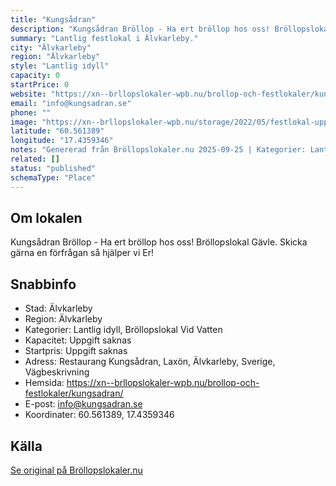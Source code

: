 ```yaml
---
title: "Kungsådran"
description: "Kungsådran Bröllop - Ha ert bröllop hos oss! Bröllopslokal Gävle. Skicka gärna en förfrågan så hjälper vi Er!"
summary: "Lantlig festlokal i Älvkarleby."
city: "Älvkarleby"
region: "Älvkarleby"
style: "Lantlig idyll"
capacity: 0
startPrice: 0
website: "https://xn--brllopslokaler-wpb.nu/brollop-och-festlokaler/kungsadran/"
email: "info@kungsadran.se"
phone: ""
image: "https://xn--brllopslokaler-wpb.nu/storage/2022/05/festlokal-uppsala-festlokal-sok.webp"
latitude: "60.561389"
longitude: "17.4359346"
notes: "Genererad från Bröllopslokaler.nu 2025-09-25 | Kategorier: Lantlig idyll, Bröllopslokal Vid Vatten"
related: []
status: "published"
schemaType: "Place"
---
```


## Om lokalen

Kungsådran Bröllop - Ha ert bröllop hos oss! Bröllopslokal Gävle. Skicka gärna en förfrågan så hjälper vi Er!

## Snabbinfo

- Stad: Älvkarleby
- Region: Älvkarleby
- Kategorier: Lantlig idyll, Bröllopslokal Vid Vatten
- Kapacitet: Uppgift saknas
- Startpris: Uppgift saknas
- Adress: Restaurang Kungsådran, Laxön, Älvkarleby, Sverige, Vägbeskrivning
- Hemsida: https://xn--brllopslokaler-wpb.nu/brollop-och-festlokaler/kungsadran/
- E-post: info@kungsadran.se
- Koordinater: 60.561389, 17.4359346

## Källa

[Se original på Bröllopslokaler.nu](https://xn--brllopslokaler-wpb.nu/brollop-och-festlokaler/kungsadran/)
